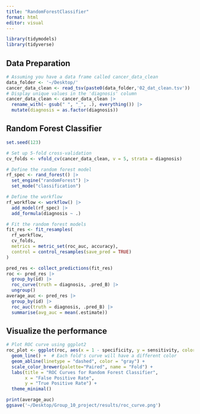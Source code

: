 ```yaml
---
title: "RandomForestClassifier"
format: html
editor: visual
---
```


```r
library(tidymodels)
library(tidyverse)
```

## Data Preparation

```r
# Assuming you have a data frame called cancer_data_clean
data_folder <- '~/Desktop/'
cancer_data_clean <- read_tsv(paste0(data_folder,'02_dat_clean.tsv'))
# Display unique values in the 'diagnosis' column
cancer_data_clean <- cancer_data_clean |>
  rename_with(~ gsub(" ", "_", .), everything()) |>
  mutate(diagnosis = as.factor(diagnosis))
```

## Random Forest Classifier

```r
set.seed(123)

# Set up 5-fold cross-validation
cv_folds <- vfold_cv(cancer_data_clean, v = 5, strata = diagnosis)

# Define the random forest model
rf_spec <- rand_forest() |> 
  set_engine("randomForest") |> 
  set_mode("classification")

# Define the workflow
rf_workflow <- workflow() |> 
  add_model(rf_spec) |> 
  add_formula(diagnosis ~ .)

# Fit the random forest models
fit_res <- fit_resamples(
  rf_workflow,
  cv_folds,
  metrics = metric_set(roc_auc, accuracy),
  control = control_resamples(save_pred = TRUE)
)

pred_res <- collect_predictions(fit_res)
roc <- pred_res |>
  group_by(id) |>
  roc_curve(truth = diagnosis, .pred_B) |> 
  ungroup()
average_auc <- pred_res |>
  group_by(id) |>
  roc_auc(truth = diagnosis, .pred_B) |>
  summarise(avg_auc = mean(.estimate))
```

## Visualize the performance

```r
# Plot ROC curve using ggplot2
roc_plot <- ggplot(roc, aes(x = 1 - specificity, y = sensitivity, color = as.factor(id))) +
  geom_line() +  # Each fold's curve will have a different color
  geom_abline(linetype = "dashed", color = "gray") +
  scale_color_brewer(palette="Paired", name = "Fold") +
  labs(title = "ROC Curves for Random Forest Classifier",
       x = "False Positive Rate",
       y = "True Positive Rate") +
  theme_minimal()

print(average_auc)
ggsave('~/Desktop/Group_10_project/results/roc_curve.png')
```
